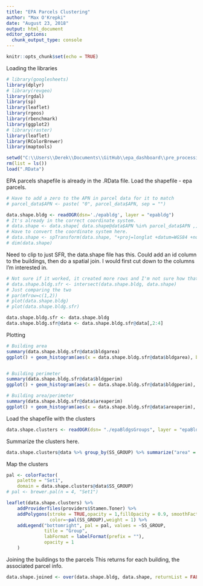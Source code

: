 ```yaml
---
title: "EPA Parcels Clustering"
author: "Max O'Krepki"
date: "August 23, 2018"
output: html_document
editor_options: 
  chunk_output_type: console
---
```


```r
knitr::opts_chunk$set(echo = TRUE)
```


Loading the libraries 
```r
# library(googlesheets)
library(dplyr)
# library(revgeo)
library(rgdal)
library(sp)
library(leaflet)
library(rgeos)
library(rbenchmark)
library(ggplot2)
# library(raster)
library(leaflet)
library(RColorBrewer)
library(maptools)
```


```r
setwd("C:\\Users\\Derek\\Documents\\GitHub\\epa_dashboard\\pre_processing")
rm(list = ls())
load(".RData")
```


EPA parcels shapefile is already in the .RData file. 
Load the shapefile - epa parcels. 
```r
# Have to add a zero to the APN in parcel data for it to match 
# parcel_data$APN <- paste( "0", parcel_data$APN, sep = "")

data.shape.bldg <- readOGR(dsn='./epabldg', layer = "epabldg")
# It's already in the correct coordinate system. 
# data.shape <- data.shape[ data.shape@data$APN %in% parcel_data$APN ,]
# Have to convert the coordinate system here. 
# data.shape <- spTransform(data.shape, "+proj=longlat +datum=WGS84 +no_defs +ellps=WGS84 +towgs84=0,0,0")
# dim(data.shape)
```

Need to clip to just SFR, the data.shape file has this. 
Could add an id column to the buildings, then do a spatial join. I would first cut down to the columns I'm interested in. 
```r
# Not sure if it worked, it created more rows and I'm not sure how that would happen. Buildings on multiple  parcels?
# data.shape.bldg.sfr <- intersect(data.shape.bldg, data.shape)
# Just comparing the two
# par(mfrow=c(1,2))
# plot(data.shape.bldg)
# plot(data.shape.bldg.sfr)

data.shape.bldg.sfr <- data.shape.bldg
data.shape.bldg.sfr@data <- data.shape.bldg.sfr@data[,2:4]
```

Plotting
```r
# Building area
summary(data.shape.bldg.sfr@data$bldgarea)
ggplot() + geom_histogram(aes(x = data.shape.bldg.sfr@data$bldgarea), binwidth = 30) + xlim(c(0,9000))


# Building perimeter
summary(data.shape.bldg.sfr@data$bldgperim)
ggplot() + geom_histogram(aes(x = data.shape.bldg.sfr@data$bldgperim), binwidth = 5) + xlim(c(0,1000))

# Building area/perimeter
summary(data.shape.bldg.sfr@data$areaperim)
ggplot() + geom_histogram(aes(x = data.shape.bldg.sfr@data$areaperim), binwidth = 1) + xlim(c(0,60))
```

Load the shapefile with the clusters
```r
data.shape.clusters <- readOGR(dsn= "./epaBldgsGroups", layer = "epaBldgsGroups")
```

Summarize the clusters here. 
```r
data.shape.clusters@data %>% group_by(SS_GROUP) %>% summarize("area" = mean(bldgarea), "perimeter" = mean(bldgperim))
```

Map the clusters
```r

pal <- colorFactor(
    palette = "Set1",
    domain = data.shape.clusters@data$SS_GROUP)
# pal <- brewer.pal(n = 4, "Set1")

leaflet(data.shape.clusters) %>% 
    addProviderTiles(providers$Stamen.Toner) %>%
    addPolygons(stroke = TRUE,opacity = 1,fillOpacity = 0.9, smoothFactor = 0.5,
                color=~pal(SS_GROUP),weight = 1) %>%
    addLegend("bottomright", pal = pal, values = ~SS_GROUP,
              title = "Group",
              labFormat = labelFormat(prefix = ""),
              opacity = 1
    )

``` 

Joining the buildings to the parcels
This returns for each building, the associated parcel info. 
```r
data.shape.joined <- over(data.shape.bldg, data.shape, returnList = FALSE)
```

